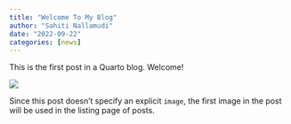 ```yaml
---
title: "Welcome To My Blog"
author: "Sahiti Nallamudi"
date: "2022-09-22"
categories: [news]
---
```


This is the first post in a Quarto blog. Welcome!

![](thumbnail.jpg)

Since this post doesn't specify an explicit `image`, the first image in the post will be used in the listing page of posts.
